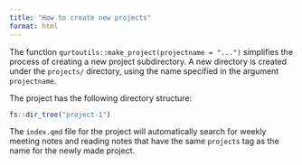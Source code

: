 ```yaml
---
title: "How to create new projects"
format: html
---
```


The function `qurtoutils::make_project(projectname = "...")` simplifies the process of creating a new project subdirectory. 
A new directory is created under the `projects/` directory, using the name specified in the argument `projectname`. 

The project has the following directory structure:

```r
fs::dir_tree("project-1")

```

The `index.qmd` file for the project will automatically search for weekly meeting notes and reading notes that have the same `projects` tag as the name for the newly made project. 
